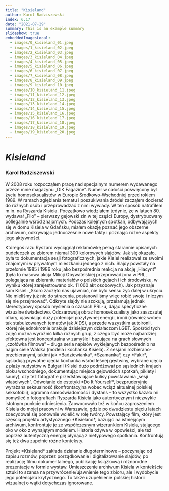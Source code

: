 ```yaml
---
title: "Kisieland"
author: Karol Radziszewski
index: 6.17
date: "2021-07-29"
summary: This is an example summary
slideshow: true
embeddedImagesLocal:
  - images/0_kisieland_01.jpeg
  - images/1_kisieland_02.jpeg
  - images/2_kisieland_03.jpeg
  - images/3_kisieland_04.jpeg
  - images/4_kisieland_05.jpeg
  - images/5_kisieland_06.jpeg
  - images/6_kisieland_07.jpeg
  - images/7_kisieland_08.jpeg
  - images/8_kisieland_09.jpeg
  - images/9_kisieland_10.jpeg
  - images/10_kisieland_11.jpeg
  - images/11_kisieland_12.jpeg
  - images/12_kisieland_13.jpeg
  - images/13_kisieland_14.jpeg
  - images/14_kisieland_15.jpeg
  - images/15_kisieland_16.jpeg
  - images/16_kisieland_17.jpeg
  - images/17_kisieland_18.jpeg
  - images/18_kisieland_19.jpeg
  - images/19_kisieland_20.jpeg
---
```


<TitleSlide>

# *Kisieland*

### Karol Radziszewski

</TitleSlide>

<TextSlide>

W 2008 roku rozpocząłem pracę nad specjalnym numerem wydawanego przeze mnie magazynu „DIK Fagazine”. Numer w całości poświęcony był życiu homoseksualistów w Europie Środkowo-Wschodniej przed rokiem 1989. W ramach zgłębiania tematu i poszukiwania źródeł zacząłem docierać do różnych osób i przeprowadzać z nimi wywiady. W ten sposób natrafiłem m.in. na Ryszarda Kisiela. Początkowo wiedziałem jedynie, że w latach 80. wydawał „Filo” – pierwszy gejowski zin w tej części Europy, dystrybuowany półlegalnie wśród znajomych. Podczas kolejnych spotkań, odbywających się w domu Kisiela w Gdańsku, miałem okazję poznać jego obszerne archiwum, odkrywając jednocześnie nowe fakty i poznając różne aspekty jego aktywności.

</TextSlide>

<FullscreenImageSlide image={props.localImages[0]} />

<TextSlide>
Któregoś razu Ryszard wyciągnął reklamówkę pełną starannie opisanych pudełeczek ze zbiorem niemal 300 kolorowych slajdów. Jak się okazało, była to dokumentacja sesji fotograficznych, jakie Kisiel realizował ze swoimi znajomymi w prywatnym mieszkaniu jednego z nich. Slajdy powstały na przełomie 1985 i 1986 roku jako bezpośrednia reakcja na akcję „Hiacynt” (była to masowa akcja Milicji Obywatelskiej przeprowadzona w PRL, polegająca na zbieraniu materiałów o polskich gejach i ich środowisku, w wyniku której zarejestrowano ok. 11 000 akt osobowych). Jak przyznaje sam Kisiel: „Skoro zaczęto nas ujawniać, nie było sensu żyć dalej w ukryciu. Nie mieliśmy już nic do stracenia, postanowiliśmy więc robić swoje i niczym się nie przejmować”.
</TextSlide>

<FullscreenImageSlide image={props.localImages[4]} />

<FullscreenImageSlide image={props.localImages[5]} />

<TextSlide>
Odkryte slajdy nie szokują, przełamują jednak stereotypowy sposób myślenia o czasach PRL-u, dając specyficzne wizualne świadectwo. Odczarowują obraz homoseksualisty jako zaszczutej ofiary, ujawniając duży potencjał pozytywnej energii, ironii (również wobec tak stabuizowanych tematów jak AIDS), a przede wszystkim autoironii, której niejednokrotnie brakuje dzisiejszym działaczom LGBT.
</TextSlide>

<VerticalSlides>
  <CenterImageSlide
  image={props.localImages[6]}
  caption="Slajdy z archiwum Ryszarda Kisiela."
  />
  <CenterImageSlide
  image={props.localImages[7]}
  caption="Slajdy z archiwum Ryszarda Kisiela."
  />
   <CenterImageSlide
  image={props.localImages[8]}
  caption="Slajdy z archiwum Ryszarda Kisiela."
  /> 
    <CenterImageSlide
  image={props.localImages[9]}
  caption="Slajdy z archiwum Ryszarda Kisiela."
  />
    <CenterImageSlide
  image={props.localImages[10]}
  caption="Slajdy z archiwum Ryszarda Kisiela."
  />
</VerticalSlides>

<TextSlide>
Spośród tych zdjęć można wyróżnić kilka różnych grup, z czego być może najbardziej efektowna jest konceptualna w zamyśle i bazująca na grach słownych „czołówka filmowa” – długa seria napisów wyklejanych bezpośrednio na nagim ciele Waldka (modela i kochanka Kisiela). Z sesjami rozbierano-przebieranymi, takimi jak *Badziewianka*, *Szamanka*, czy *Fakir*, sąsiadują prywatne ujęcia kochanka wśród leśnej gęstwiny, wybrane ujęcia z plaży nudystów w Bułgarii (Kisiel dużo podróżował po sąsiednich krajach bloku wschodniego, dokumentując miejsca gejowskich spotkań, pikiety i sauny), czy też fotografie przedstawiające kulisy powstawania „sesji właściwych”.
</TextSlide>

<VerticalSlides>
  <CenterImageSlide
  image={props.localImages[1]}
  caption="Slajdy z archiwum Ryszarda Kisiela."
  />
  <CenterImageSlide
  image={props.localImages[2]}
  caption="Slajdy z archiwum Ryszarda Kisiela."
  />
   <CenterImageSlide
  image={props.localImages[3]}
  caption="Slajdy z archiwum Ryszarda Kisiela."
  />
</VerticalSlides>

<TextSlide>
Odwołanie do estetyki *Do It Yourself*, bezpruderyjnie wyrażana seksualność (konfrontacyjna wobec wciąż aktualnej polskiej seksofobii), ogromna samoświadomość i dystans – to wszystko kazało mi pomyśleć o fotografiach Ryszarda Kisiela jako autentycznym i niezwykle istotnym punkcie odniesienia. Zaowocowało też w końcu zaproszeniem Kisiela do mojej pracowni w Warszawie, gdzie po dwudziestu pięciu latach zdecydował się ponownie wcielić w rolę twórcy. Powstający film, który jest częścią projektu artystycznego *Kisieland*, bazując na istniejącym archiwum, konfrontuje je ze współczesnym wizerunkiem Kisiela, stającego oko w oko z wynajętym modelem. Historia ożywa w opowieści, ale też poprzez autentyczną energię płynącą z nietypowego spotkania. Konfrontują się też dwa zupełnie różne konteksty.
</TextSlide>

<TwoImageSlide
  image1={props.localImages[12]}
  image2={props.localImages[13]}
  caption="Karol Radziszewski, zdjęcia z planu filmu *Kisieland*."
/>

<TwoImageSlide
  image1={props.localImages[11]}
  image2={props.localImages[18]}
  caption="Karol Radziszewski, zdjęcia z planu filmu *Kisieland*."
/>

<TextSlide>
Projekt *Kisieland* zakłada działanie długoterminowe – poczynając od zapisu rozmów, poprzez porządkowanie i digitalizowanie slajdów, po realizację filmu dokumentalnego, publikację książkową i różnorodne prezentacje w formie wystaw. Umieszczenie archiwum Kisiela w kontekście sztuki to szansa na przywrócenie/ujawnienie tego zbioru, ale i wydobycie jego potencjału krytycznego. To także uzupełnienie polskiej historii wizualnej o wątki dotychczas ignorowane.
</TextSlide>

<VerticalSlides>
  <CenterImageSlide
  image={props.localImages[14]}
  caption="Karol Radziszewski, zdjęcia z planu filmu *Kisieland*."
  />
  <CenterImageSlide
  image={props.localImages[15]}
  caption="Karol Radziszewski, zdjęcia z planu filmu *Kisieland*."
  />
   <CenterImageSlide
  image={props.localImages[17]}
  caption="Karol Radziszewski, zdjęcia z planu filmu *Kisieland*."
  /> 
    <CenterImageSlide
  image={props.localImages[16]}
  caption="Karol Radziszewski, zdjęcia z planu filmu *Kisieland*."
  />
    <CenterImageSlide
  image={props.localImages[19]}
  caption="Karol Radziszewski, zdjęcia z planu filmu *Kisieland*."
  />
</VerticalSlides>